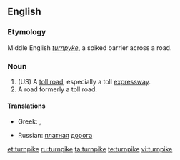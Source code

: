 ==English==

===Etymology===
Middle English ''[[turnpyke]]'', a spiked barrier across a road.

===Noun===
{{en-noun}}

# (US) A [[toll road]], especially a toll [[expressway]].
# A road formerly a toll road.

====Translations====
{{trans-top|A toll road, especially a toll expressway}}
* Greek: {{t|el|αυτοκινητόδρομος|m|tr=aftokinitóðromos|sc=Grek}},  {{t|el|διόδια|n|p|tr=ðióðia|sc=Grek}}
{{trans-mid}}
* Russian: [[платный|платная]] [[дорога]] {{f}}
{{trans-bottom}}

[[et:turnpike]]
[[ru:turnpike]]
[[ta:turnpike]]
[[te:turnpike]]
[[vi:turnpike]]